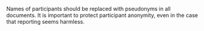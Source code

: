 Names of participants should be replaced with pseudonyms in all documents.
It is important to protect participant anonymity, even in the case that reporting seems harmless.